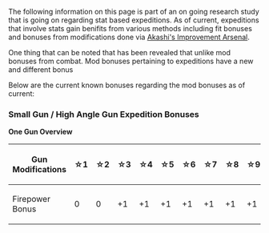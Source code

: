 The following information on this page is part of an on going research study that is going on regarding stat based expeditions. As of current, expeditions that involve stats gain benifits from various methods including fit bonuses and bonuses from modifications done via [[Akashi's Improvement Arsenal]].

One thing that can be noted that has been revealed that unlike mod bonuses from combat. Mod bonuses pertaining to expeditions have a new and different bonus

Below are the current known bonuses regarding the mod bonuses as of current:


===Small Gun / High Angle Gun Expedition Bonuses===

'''One Gun Overview'''

{| class="wikitable"
|-
! Gun Modifications !! ☆1 !! ☆2 !! ☆3 !! ☆4 !! ☆5 !! ☆6 !! ☆7 !! ☆8 !! ☆9 !! ☆Max
|-
| Firepower Bonus || 0 || 0 || +1 || +1 || +1 || +1 || +1 || +1 || +1 || +1
|}